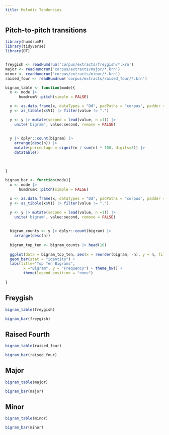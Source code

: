 ```yaml
---
title: Melodic Tendencies
---
```


## Pitch-to-pitch transitions

```r
library(humdrumR)
library(tidyverse)
library(DT)


freygish <- readHumdrum('corpus/extracts/freygish/*.krn')
major <- readHumdrum('corpus/extracts/major/*.krn')
minor <- readHumdrum('corpus/extracts/minor/*.krn')
raised_four <- readHumdrum('corpus/extracts/raised_four/*.krn')
```

```r
bigram_table <- function(mode){
  x <- mode |> 
      humdrumR::pitch(simple = FALSE) 

  x <- as.data.frame(x, dataTypes = "Dd", padPaths = "corpus", padder = NA)
  y <- as_tibble(x$V1) |> filter(value != ".")

  y <- y |> mutate(second = lead(value, n =1)) |> 
    unite('bigram', value:second, remove = FALSE) 
  
  
  y |> dplyr::count(bigram) |>
    arrange(desc(n)) |> 
    mutate(percentage = signif(n / sum(n) * 100, digits=3)) |>
    datatable()
  
  
  
}
```





```r
bigram_bar <- function(mode){
  x <- mode |> 
      humdrumR::pitch(simple = FALSE) 

  x <- as.data.frame(x, dataTypes = "Dd", padPaths = "corpus", padder = NA)
  y <- as_tibble(x$V1) |> filter(value != ".")

  y <- y |> mutate(second = lead(value, n =1)) |> 
    unite('bigram', value:second, remove = FALSE) 
  
  
  bigram_counts <- y |> dplyr::count(bigram) |>
    arrange(desc(n)) 
  
  bigram_top_ten <- bigram_counts |> head(10)
  
  ggplot(data = bigram_top_ten, aes(x = reorder(bigram, -n), y = n, fill = bigram)) +
  geom_bar(stat = "identity") +
  labs(title="Top Ten Bigrams",
        x ="Bigram", y = "Frequency") + theme_bw() + 
        theme(legend.position = "none")
  
}

```

<!-- ```{r, echo=F, warnings=FALSE, message=FALSE} -->

<!-- #transition_matrix <- function(mode){ -->
<!-- #  x <- mode |> 
#      humdrumR::pitch(simple = FALSE) 
#
#  x <- as.data.frame(x, dataTypes = "Dd", padPaths = "corpus", padder = NA)
#  y <- as_tibble(x$V1) |> filter(value != ".")
#
#  y <- y |> mutate(second = lead(value, n =1)) |> 
#    unite('bigram', value:second, remove = FALSE) 
#  
#  
#  bigram_counts <- y |> dplyr::count(bigram) |>
#    arrange(desc(n)) 
#  bigram_top_thirty <- bigram_counts %>%
#    head(30) %>%
#    separate(bigram, into = c('first','second'), sep = '_')
#
#
#  ggplot(data = bigram_top_thirty, mapping = aes(x = second, y = first, fill = n)) +
#    geom_tile() +
#    scale_x_discrete(limits=(bigram_top_thirty$first)[bigram_top_thirty$count]) + 
#    scale_y_discrete(limits=(bigram_top_thirty$second)[bigram_top_thirty$count]) +
#    labs(title="Top Thirty Bigrams",
#          x ="Second Note", y = "First Note") + theme_bw()
#}
###``` -->




## Freygish

```r

bigram_table(freygish)
```


```r

bigram_bar(freygish)
```


## Raised Fourth

```r

bigram_table(raised_four)
```



```r

bigram_bar(raised_four)
```


## Major




```r
bigram_table(major)
```

```r
bigram_bar(major)
```



## Minor
```r

bigram_table(minor)
```



```r

bigram_bar(minor)
```

